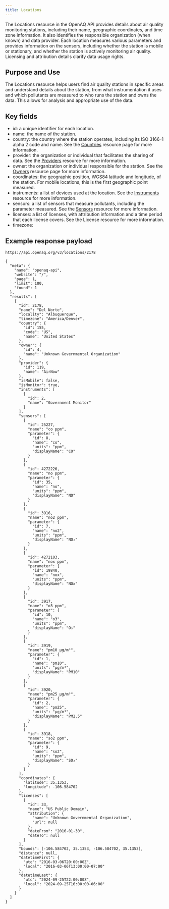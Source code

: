 ```yaml
---
title: Locations
---
```


The Locations resource in the OpenAQ API provides details about air quality
monitoring stations, including their name, geographic coordinates, and time zone
information. It also identifies the responsible organization (when known) and
data provider. Each location measures various parameters and provides
information on the sensors, including whether the station is mobile or
stationary, and whether the station is actively monitoring air quality.
Licensing and attribution details clarify data usage rights.

## Purpose and Use

The Locations resource helps users find air quality stations in specific areas
and understand details about the station, from what instrumentation it uses and
which pollutants are measured to who runs the station and owns the data. This
allows for analysis and appropriate use of the data.

## Key fields

- id: a unique identifier for each location.
- name: the name of the station.
- country: the country where the station operates, including its ISO 3166-1
  alpha 2 code and name. See the [Countries](countries) resource page for
  more information.
- provider: the organization or individual that facilitates the sharing of data.
  See the [Providers](providers) resource for more information.
- owner: the organization or individual responsible for the station. See the
  [Owners](owners) resource page for more information.
- coordinates: the geographic position, WGS84 latitude and longitude, of the
  station. For mobile locations, this is the first geographic point measured.
- instruments: a list of devices used at the location. See the
  [Instruments](instruments) resource for more information.
- sensors: a list of sensors that measure pollutants, including the parameter
  measured. See the [Sensors](sensors) resource for more information.
- licenses: a list of licenses, with attribution information and a time period
  that each license covers. See the License resource for more information.
- timezone:

## Example response payload

`https://api.openaq.org/v3/locations/2178`

```
{
  "meta": {
    "name": "openaq-api",
    "website": "/",
    "page": 1,
    "limit": 100,
    "found": 1
  },
  "results": [
    {
      "id": 2178,
      "name": "Del Norte",
      "locality": "Albuquerque",
      "timezone": "America/Denver",
      "country": {
        "id": 155,
        "code": "US",
        "name": "United States"
      },
      "owner": {
        "id": 4,
        "name": "Unknown Governmental Organization"
      },
      "provider": {
        "id": 119,
        "name": "AirNow"
      },
      "isMobile": false,
      "isMonitor": true,
      "instruments": [
        {
          "id": 2,
          "name": "Government Monitor"
        }
      ],
      "sensors": [
        {
          "id": 25227,
          "name": "co ppm",
          "parameter": {
            "id": 8,
            "name": "co",
            "units": "ppm",
            "displayName": "CO"
          }
        },
        {
          "id": 4272226,
          "name": "no ppm",
          "parameter": {
            "id": 35,
            "name": "no",
            "units": "ppm",
            "displayName": "NO"
          }
        },
        {
          "id": 3916,
          "name": "no2 ppm",
          "parameter": {
            "id": 7,
            "name": "no2",
            "units": "ppm",
            "displayName": "NO₂"
          }
        },
        {
          "id": 4272103,
          "name": "nox ppm",
          "parameter": {
            "id": 19840,
            "name": "nox",
            "units": "ppm",
            "displayName": "NOx"
          }
        },
        {
          "id": 3917,
          "name": "o3 ppm",
          "parameter": {
            "id": 10,
            "name": "o3",
            "units": "ppm",
            "displayName": "O₃"
          }
        },
        {
          "id": 3919,
          "name": "pm10 µg/m³",
          "parameter": {
            "id": 1,
            "name": "pm10",
            "units": "µg/m³",
            "displayName": "PM10"
          }
        },
        {
          "id": 3920,
          "name": "pm25 µg/m³",
          "parameter": {
            "id": 2,
            "name": "pm25",
            "units": "µg/m³",
            "displayName": "PM2.5"
          }
        },
        {
          "id": 3918,
          "name": "so2 ppm",
          "parameter": {
            "id": 9,
            "name": "so2",
            "units": "ppm",
            "displayName": "SO₂"
          }
        }
      ],
      "coordinates": {
        "latitude": 35.1353,
        "longitude": -106.584702
      },
      "licenses": [
        {
          "id": 33,
          "name": "US Public Domain",
          "attribution": {
            "name": "Unknown Governmental Organization",
            "url": null
          },
          "dateFrom": "2016-01-30",
          "dateTo": null
        }
      ],
      "bounds": [-106.584702, 35.1353, -106.584702, 35.1353],
      "distance": null,
      "datetimeFirst": {
        "utc": "2016-03-06T20:00:00Z",
        "local": "2016-03-06T13:00:00-07:00"
      },
      "datetimeLast": {
        "utc": "2024-09-25T22:00:00Z",
        "local": "2024-09-25T16:00:00-06:00"
      }
    }
  ]
}
```
